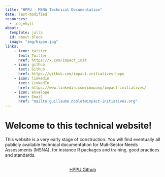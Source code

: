 ```yaml
---
title: "HPPU - MSNA Technical Documentation"
date: last-modified
resources:
  - .nojekyll
about:
  template: jolla
  id: about-block
  image: "img/hippo.jpg"
links:
    - icon: twitter
      text: Twitter
      href: https://x.com/impact_init
    - icon: github
      text: Github
      href: https://github.com/impact-initiatives-hppu
    - icon: linkedin
      text: LinkedIn
      href: https://www.linkedin.com/company/impact-initiatives/
    - icon: envelope
      text: Email
      href: "mailto:guillaume.noblet@impact-initiatives.org"  
---
```

::: {#about-block}
:::

# Welcome to this technical website!

This website is a very early stage of construction. You will find eventually all publicly available technical documentation for Muli-Sector Needs Assessments (MSNA), for instance R packages and training, good practices and standards.


```{=html}
<div  style="margin: 30px; text-align: center;">
<a class="btn btn-primary" href="https://github.com/impact-initiatives-hppu" role="button" target="_blank" style="padding: 15px 30px;">HPPU Github</a>
</div>
```

